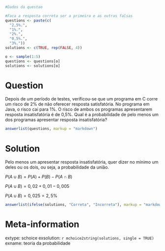 ```r
#Dados da questao

#Faca a resposta correta ser a primeira e as outras falsas
questions <- paste(c(
  "2,5%.", 
  "1%.", 
  "2%.", 
  "0,5%.", 
  "3%."))
solutions <- c(TRUE, rep(FALSE, 4))

o <- sample(1:5)
questions <- questions[o]
solutions <- solutions[o]
```

Question
========
Depois de um período de testes, verificou-se que um programa em C corre um risco de 2% de não oferecer resposta satisfatória. No programa em Java, o risco cai para 1%. O risco de ambos os programas apresentarem resposta insatisfatória é de 0,5%. Qual é a probabilidade de pelo menos um dos programas apresentar resposta insatisfatória?

```r
answerlist(questions, markup = "markdown")
```

Solution
========
Pelo menos um apresentar resposta insatisfatória, quer dizer no mínimo um deles ou os dois, ou seja, a probabilidade da união.

$P(A \cup B) = P(A) + P(B) - P(A \cap B)$

$P(A \cup B) = 0,02 + 0,01 - 0,005$

$P(A \cup B) = 0,025 = 2,5\%$


```r
answerlist(ifelse(solutions, "Correta", "Incorreta"), markup = "markdown")
```

Meta-information
================
extype: schoice
exsolution: `r mchoice2string(solutions, single = TRUE)`
exname: teoria da probabilidade